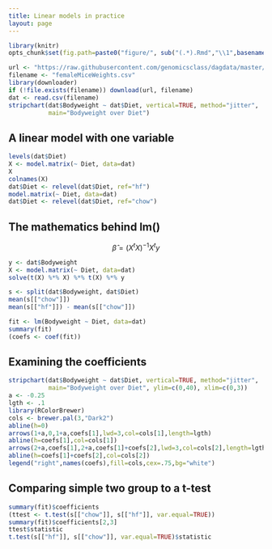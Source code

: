 ```yaml
---
title: Linear models in practice
layout: page
---
```


```r
library(knitr)
opts_chunk$set(fig.path=paste0("figure/", sub("(.*).Rmd","\\1",basename(knitr:::knit_concord$get('infile'))), "-"))
```

```r
url <- "https://raw.githubusercontent.com/genomicsclass/dagdata/master/inst/extdata/femaleMiceWeights.csv"
filename <- "femaleMiceWeights.csv"
library(downloader)
if (!file.exists(filename)) download(url, filename)
dat <- read.csv(filename)
stripchart(dat$Bodyweight ~ dat$Diet, vertical=TRUE, method="jitter",
           main="Bodyweight over Diet")
```

## A linear model with one variable

```r
levels(dat$Diet)
X <- model.matrix(~ Diet, data=dat)
X
colnames(X)
dat$Diet <- relevel(dat$Diet, ref="hf")
model.matrix(~ Diet, data=dat)
dat$Diet <- relevel(dat$Diet, ref="chow")
```

## The mathematics behind lm()

$$ \hat{\beta} = (X^t X)^{-1} X^t y $$

```r
y <- dat$Bodyweight
X <- model.matrix(~ Diet, data=dat)
solve(t(X) %*% X) %*% t(X) %*% y
```

```r
s <- split(dat$Bodyweight, dat$Diet)
mean(s[["chow"]])
mean(s[["hf"]]) - mean(s[["chow"]])
```

```r
fit <- lm(Bodyweight ~ Diet, data=dat)
summary(fit)
(coefs <- coef(fit))
```

## Examining the coefficients

```r
stripchart(dat$Bodyweight ~ dat$Diet, vertical=TRUE, method="jitter",
           main="Bodyweight over Diet", ylim=c(0,40), xlim=c(0,3))
a <- -0.25
lgth <- .1
library(RColorBrewer)
cols <- brewer.pal(3,"Dark2")
abline(h=0)
arrows(1+a,0,1+a,coefs[1],lwd=3,col=cols[1],length=lgth)
abline(h=coefs[1],col=cols[1])
arrows(2+a,coefs[1],2+a,coefs[1]+coefs[2],lwd=3,col=cols[2],length=lgth)
abline(h=coefs[1]+coefs[2],col=cols[2])
legend("right",names(coefs),fill=cols,cex=.75,bg="white")
```

## Comparing simple two group to a t-test

```r
summary(fit)$coefficients
(ttest <- t.test(s[["chow"]], s[["hf"]], var.equal=TRUE))
summary(fit)$coefficients[2,3]
ttest$statistic
t.test(s[["hf"]], s[["chow"]], var.equal=TRUE)$statistic
```

